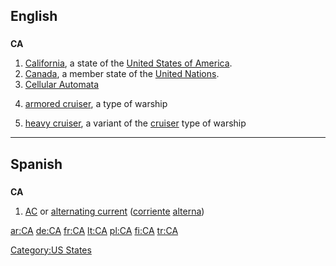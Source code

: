 {{see|Appendix:Variations of "ca"}}
==English==

==={{abbreviation}}===
'''CA'''

# [[California]], a state of the [[United States of America]].
# [[Canada]], a member state of the [[United Nations]].
# [[Cellular Automata]]
# {{US|navy}} [[armored cruiser]], a type of warship
# {{US|navy}} [[heavy cruiser]], a variant of the [[cruiser]] type of warship

[[Category:US States]]

----

==Spanish==

==={{abbreviation|Spanish}}===
'''CA'''

# [[AC]] or [[alternating current]] ([[corriente]] [[alterna]])

[[ar:CA]]
[[de:CA]]
[[fr:CA]]
[[lt:CA]]
[[pl:CA]]
[[fi:CA]]
[[tr:CA]]
